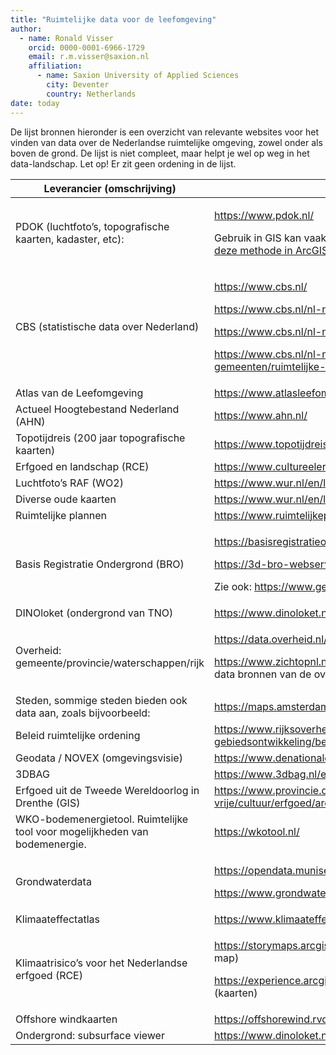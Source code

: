 ```yaml
---
title: "Ruimtelijke data voor de leefomgeving"
author:
  - name: Ronald Visser
    orcid: 0000-0001-6966-1729
    email: r.m.visser@saxion.nl
    affiliation: 
      - name: Saxion University of Applied Sciences
        city: Deventer
        country: Netherlands
date: today
---
```


De lijst bronnen hieronder is een overzicht van relevante websites voor het vinden van data over de Nederlandse ruimtelijke omgeving, zowel onder als boven de grond. De lijst is niet compleet, maar helpt je wel op weg in het data-landschap. Let op! Er zit geen ordening in de lijst.

+-----------------------------------------------------------------------------+------------------------------------------------------------------------------------------------------------------------------------------------------------------------------------------------------------------------------------------------------------------------------+
| Leverancier (omschrijving)                                                  | Link                                                                                                                                                                                                                                                                         |
+=============================================================================+==============================================================================================================================================================================================================================================================================+
| PDOK (luchtfoto's, topografische kaarten, kadaster, etc):                   | <https://www.pdok.nl/>                                                                                                                                                                                                                                                       |
|                                                                             |                                                                                                                                                                                                                                                                              |
|                                                                             | Gebruik in GIS kan vaak direct in de software, zoals via een [plugin in QGIS](https://plugins.qgis.org/plugins/pdokservicesplugin/) of middels [deze methode in ArcGIS](https://www.esri.nl/nl-nl/support/technische-artikelen/arcgis-pro/pdok-services-gebruiken-in-arcgis) |
+-----------------------------------------------------------------------------+------------------------------------------------------------------------------------------------------------------------------------------------------------------------------------------------------------------------------------------------------------------------------+
| CBS (statistische data over Nederland)                                      | <https://www.cbs.nl/>                                                                                                                                                                                                                                                        |
|                                                                             |                                                                                                                                                                                                                                                                              |
|                                                                             | <https://www.cbs.nl/nl-nl/dossier/nederland-regionaal/geografische-data>                                                                                                                                                                                                     |
|                                                                             |                                                                                                                                                                                                                                                                              |
|                                                                             | <https://www.cbs.nl/nl-nl/dossier/nederland-regionaal/wijk-en-buurtstatistieken>                                                                                                                                                                                             |
|                                                                             |                                                                                                                                                                                                                                                                              |
|                                                                             | <https://www.cbs.nl/nl-nl/dossier/nederland-regionaal/informatie-voor-gemeenten/ruimtelijke-statistieken>                                                                                                                                                                    |
+-----------------------------------------------------------------------------+------------------------------------------------------------------------------------------------------------------------------------------------------------------------------------------------------------------------------------------------------------------------------+
| Atlas van de Leefomgeving                                                   | <https://www.atlasleefomgeving.nl/>                                                                                                                                                                                                                                          |
+-----------------------------------------------------------------------------+------------------------------------------------------------------------------------------------------------------------------------------------------------------------------------------------------------------------------------------------------------------------------+
| Actueel Hoogtebestand Nederland (AHN)                                       | <https://www.ahn.nl/>                                                                                                                                                                                                                                                        |
+-----------------------------------------------------------------------------+------------------------------------------------------------------------------------------------------------------------------------------------------------------------------------------------------------------------------------------------------------------------------+
| Topotijdreis (200 jaar topografische kaarten)                               | <https://www.topotijdreis.nl/>                                                                                                                                                                                                                                               |
+-----------------------------------------------------------------------------+------------------------------------------------------------------------------------------------------------------------------------------------------------------------------------------------------------------------------------------------------------------------------+
| Erfgoed en landschap (RCE)                                                  | <https://www.cultureelerfgoed.nl/onderwerpen/bronnen-en-kaarten/overzicht>                                                                                                                                                                                                   |
+-----------------------------------------------------------------------------+------------------------------------------------------------------------------------------------------------------------------------------------------------------------------------------------------------------------------------------------------------------------------+
| Luchtfoto's RAF (WO2)                                                       | <https://www.wur.nl/en/library/special-collections/aerial-photographs.htm>                                                                                                                                                                                                   |
+-----------------------------------------------------------------------------+------------------------------------------------------------------------------------------------------------------------------------------------------------------------------------------------------------------------------------------------------------------------------+
| Diverse oude kaarten                                                        | <https://www.wur.nl/en/library/special-collections/maps-atlases.htm>                                                                                                                                                                                                         |
+-----------------------------------------------------------------------------+------------------------------------------------------------------------------------------------------------------------------------------------------------------------------------------------------------------------------------------------------------------------------+
| Ruimtelijke plannen                                                         | <https://www.ruimtelijkeplannen.nl/home>                                                                                                                                                                                                                                     |
+-----------------------------------------------------------------------------+------------------------------------------------------------------------------------------------------------------------------------------------------------------------------------------------------------------------------------------------------------------------------+
| Basis Registratie Ondergrond (BRO)                                          | <https://basisregistratieondergrond.nl/>                                                                                                                                                                                                                                     |
|                                                                             |                                                                                                                                                                                                                                                                              |
|                                                                             | <https://3d-bro-webservices-esrinl-content.hub.arcgis.com/> (3D-bronnen)                                                                                                                                                                                                     |
|                                                                             |                                                                                                                                                                                                                                                                              |
|                                                                             | Zie ook: <https://www.geologischedienst.nl/producten/>                                                                                                                                                                                                                       |
+-----------------------------------------------------------------------------+------------------------------------------------------------------------------------------------------------------------------------------------------------------------------------------------------------------------------------------------------------------------------+
| DINOloket (ondergrond van TNO)                                              | <https://www.dinoloket.nl/>                                                                                                                                                                                                                                                  |
+-----------------------------------------------------------------------------+------------------------------------------------------------------------------------------------------------------------------------------------------------------------------------------------------------------------------------------------------------------------------+
| Overheid: gemeente/provincie/waterschappen/rijk                             | <https://data.overheid.nl/datasets> (diverse datasets)                                                                                                                                                                                                                       |
|                                                                             |                                                                                                                                                                                                                                                                              |
|                                                                             | <https://www.zichtopnl.nl/datafundament/dataproducten/default.aspx> (overzicht van data bronnen van de overheid)                                                                                                                                                             |
+-----------------------------------------------------------------------------+------------------------------------------------------------------------------------------------------------------------------------------------------------------------------------------------------------------------------------------------------------------------------+
| Steden, sommige steden bieden ook data aan, zoals bijvoorbeeld:             | <https://maps.amsterdam.nl/open_geodata/>                                                                                                                                                                                                                                    |
+-----------------------------------------------------------------------------+------------------------------------------------------------------------------------------------------------------------------------------------------------------------------------------------------------------------------------------------------------------------------+
| Beleid ruimtelijke ordening                                                 | <https://www.rijksoverheid.nl/onderwerpen/ruimtelijke-ordening-en-gebiedsontwikkeling/beleid-ruimtelijke-ordening>                                                                                                                                                           |
+-----------------------------------------------------------------------------+------------------------------------------------------------------------------------------------------------------------------------------------------------------------------------------------------------------------------------------------------------------------------+
| Geodata / NOVEX (omgevingsvisie)                                            | <https://www.denationaleomgevingsvisie.nl/novex/ruimtelijke+data/default.aspx>                                                                                                                                                                                               |
+-----------------------------------------------------------------------------+------------------------------------------------------------------------------------------------------------------------------------------------------------------------------------------------------------------------------------------------------------------------------+
| 3DBAG                                                                       | <https://www.3dbag.nl/en/viewer>                                                                                                                                                                                                                                             |
+-----------------------------------------------------------------------------+------------------------------------------------------------------------------------------------------------------------------------------------------------------------------------------------------------------------------------------------------------------------------+
| Erfgoed uit de Tweede Wereldoorlog in Drenthe (GIS)                         | <https://www.provincie.drenthe.nl/onderwerpen/cultuur-sport-vrije/cultuur/erfgoed/archeologie/erfgoed-tweede/>                                                                                                                                                               |
+-----------------------------------------------------------------------------+------------------------------------------------------------------------------------------------------------------------------------------------------------------------------------------------------------------------------------------------------------------------------+
| WKO-bodemenergietool. Ruimtelijke tool voor mogelijkheden van bodemenergie. | <https://wkotool.nl/>                                                                                                                                                                                                                                                        |
+-----------------------------------------------------------------------------+------------------------------------------------------------------------------------------------------------------------------------------------------------------------------------------------------------------------------------------------------------------------------+
| Grondwaterdata                                                              | <https://opendata.munisense.net/>                                                                                                                                                                                                                                            |
|                                                                             |                                                                                                                                                                                                                                                                              |
|                                                                             | <https://www.grondwatertools.nl/gwsinbeeld/>                                                                                                                                                                                                                                 |
+-----------------------------------------------------------------------------+------------------------------------------------------------------------------------------------------------------------------------------------------------------------------------------------------------------------------------------------------------------------------+
| Klimaateffectatlas                                                          | <https://www.klimaateffectatlas.nl/nl/>                                                                                                                                                                                                                                      |
+-----------------------------------------------------------------------------+------------------------------------------------------------------------------------------------------------------------------------------------------------------------------------------------------------------------------------------------------------------------------+
| Klimaatrisico's voor het Nederlandse erfgoed (RCE)                          | <https://storymaps.arcgis.com/stories/02252ae6ffcc4e178577eab18ff59035> (story map)                                                                                                                                                                                          |
|                                                                             |                                                                                                                                                                                                                                                                              |
|                                                                             | <https://experience.arcgis.com/experience/8c4532c402ef486ca991e496902ba491/> (kaarten)                                                                                                                                                                                       |
+-----------------------------------------------------------------------------+------------------------------------------------------------------------------------------------------------------------------------------------------------------------------------------------------------------------------------------------------------------------------+
| Offshore windkaarten                                                        | <https://offshorewind.rvo.nl/>                                                                                                                                                                                                                                               |
+-----------------------------------------------------------------------------+------------------------------------------------------------------------------------------------------------------------------------------------------------------------------------------------------------------------------------------------------------------------------+
| Ondergrond: subsurface viewer                                               | <https://www.dinoloket.nl/subsurfaceviewer>                                                                                                                                                                                                                                  |
+-----------------------------------------------------------------------------+------------------------------------------------------------------------------------------------------------------------------------------------------------------------------------------------------------------------------------------------------------------------------+
